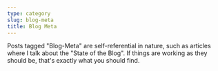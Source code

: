 ```yaml
---
type: category
slug: blog-meta
title: Blog Meta
---
```

Posts tagged "Blog-Meta" are self-referential in nature, such as articles where I talk about the "State of the Blog". If things are working as they should be, that's exactly what you should find.
